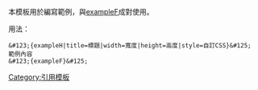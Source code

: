 本模板用於編寫範例，與[[template:exampleF|exampleF]]成對使用。

用法：
<pre>
&#123;{exampleH|title=標題|width=寬度|height=高度|style=自訂CSS}&#125;
範例內容
&#123;{exampleF}&#125;</pre>
<includeonly>

[[Category:引用模板]]
</includeonly>